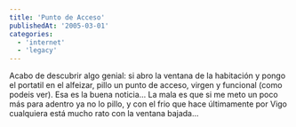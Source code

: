 ```yaml
---
title: 'Punto de Acceso'
publishedAt: '2005-03-01'
categories:
  - 'internet'
  - 'legacy'
---
```


Acabo de descubrir algo genial: si abro la ventana de la habitación y pongo el portatil en el alfeizar, pillo un punto de acceso, virgen y funcional (como podeis ver). Esa es la buena noticia... La mala es que si me meto un poco más para adentro ya no lo pillo, y con el frio que hace últimamente por Vigo cualquiera está mucho rato con la ventana bajada...
